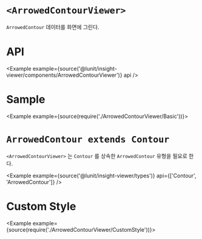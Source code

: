 
# `<ArrowedContourViewer>`

`ArrowedContour` 데이터를 화면에 그린다.

# API

<Example example={source('@lunit/insight-viewer/components/ArrowedContourViewer')} api />

# Sample

<Example example={source(require('./ArrowedContourViewer/Basic'))}>
  <InsightViewerPreview height={720}/>
</Example>

# `ArrowedContour extends Contour`

`<ArrowedContourViewer>` 는 `Contour` 를 상속한 `ArrowedContour` 유형을 필요로 한다. 

<Example example={source('@lunit/insight-viewer/types')} api={['Contour', 'ArrowedContour']} />

# Custom Style

<Example example={source(require('./ArrowedContourViewer/CustomStyle'))}>
  <InsightViewerPreview height={720}/>
</Example>
